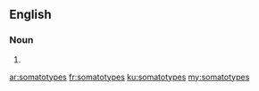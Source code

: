 ==English==

===Noun===
{{head|en|noun plural form}}

# {{plural of|somatotype|lang=en}}

[[ar:somatotypes]]
[[fr:somatotypes]]
[[ku:somatotypes]]
[[my:somatotypes]]